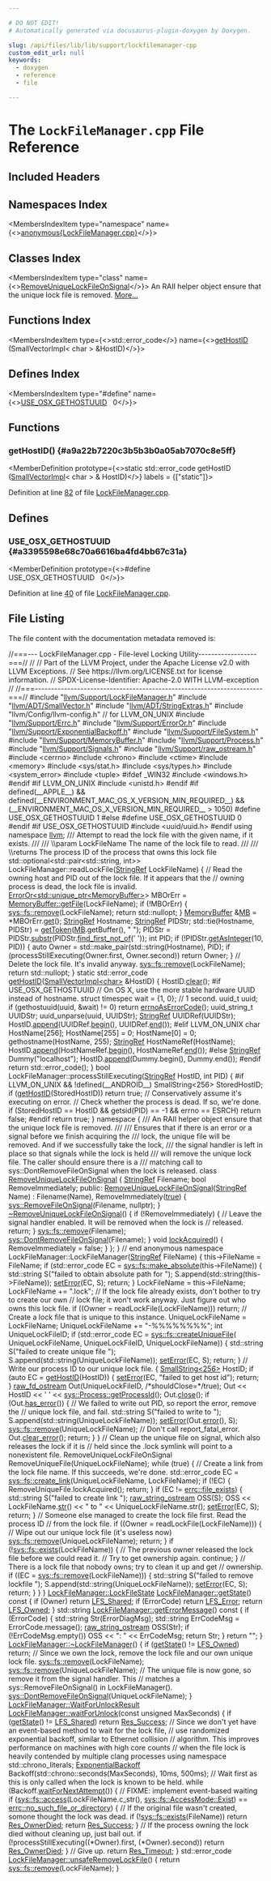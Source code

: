```yaml
---

# DO NOT EDIT!
# Automatically generated via docusaurus-plugin-doxygen by Doxygen.

slug: /api/files/lib/lib/support/lockfilemanager-cpp
custom_edit_url: null
keywords:
  - doxygen
  - reference
  - file

---
```





# The `LockFileManager.cpp` File Reference

<DoxygenPage pluginConfig={pluginConfig}>



## Included Headers

<IncludesList>
<IncludesListItem
  filePath="llvm/Support/LockFileManager.h"
  permalink="/docs/api/files/include/include/llvm/include/llvm/support/lockfilemanager-h"
  isLocal="true" />
<IncludesListItem
  filePath="llvm/ADT/SmallVector.h"
  permalink="/docs/api/files/include/include/llvm/include/llvm/adt/smallvector-h"
  isLocal="true" />
<IncludesListItem
  filePath="llvm/ADT/StringExtras.h"
  permalink="/docs/api/files/include/include/llvm/include/llvm/adt/stringextras-h"
  isLocal="true" />
<IncludesListItem
  filePath="llvm/Config/llvm-config.h"
  permalink=""
  isLocal="true" />
<IncludesListItem
  filePath="llvm/Support/Errc.h"
  permalink="/docs/api/files/include/include/llvm/include/llvm/support/errc-h"
  isLocal="true" />
<IncludesListItem
  filePath="llvm/Support/ErrorOr.h"
  permalink="/docs/api/files/include/include/llvm/include/llvm/support/erroror-h"
  isLocal="true" />
<IncludesListItem
  filePath="llvm/Support/ExponentialBackoff.h"
  permalink="/docs/api/files/include/include/llvm/include/llvm/support/exponentialbackoff-h"
  isLocal="true" />
<IncludesListItem
  filePath="llvm/Support/FileSystem.h"
  permalink="/docs/api/files/include/include/llvm/include/llvm/support/filesystem-h"
  isLocal="true" />
<IncludesListItem
  filePath="llvm/Support/MemoryBuffer.h"
  permalink="/docs/api/files/include/include/llvm/include/llvm/support/memorybuffer-h"
  isLocal="true" />
<IncludesListItem
  filePath="llvm/Support/Process.h"
  permalink="/docs/api/files/include/include/llvm/include/llvm/support/process-h"
  isLocal="true" />
<IncludesListItem
  filePath="llvm/Support/Signals.h"
  permalink="/docs/api/files/include/include/llvm/include/llvm/support/signals-h"
  isLocal="true" />
<IncludesListItem
  filePath="llvm/Support/raw_ostream.h"
  permalink="/docs/api/files/include/include/llvm/include/llvm/support/raw-ostream-h"
  isLocal="true" />
<IncludesListItem
  filePath="cerrno"
  permalink=""
  isLocal="false" />
<IncludesListItem
  filePath="chrono"
  permalink=""
  isLocal="false" />
<IncludesListItem
  filePath="ctime"
  permalink=""
  isLocal="false" />
<IncludesListItem
  filePath="memory"
  permalink=""
  isLocal="false" />
<IncludesListItem
  filePath="sys/stat.h"
  permalink=""
  isLocal="false" />
<IncludesListItem
  filePath="sys/types.h"
  permalink=""
  isLocal="false" />
<IncludesListItem
  filePath="system_error"
  permalink=""
  isLocal="false" />
<IncludesListItem
  filePath="tuple"
  permalink=""
  isLocal="false" />
</IncludesList>

## Namespaces Index

<MembersIndex>

<MembersIndexItem
  type="namespace"
  name={<><a href="/docs/api/namespaces/anonymous-lockfilemanager-cpp-">anonymous&#123;LockFileManager.cpp&#125;</a></>}>
</MembersIndexItem>

</MembersIndex>

## Classes Index

<MembersIndex>

<MembersIndexItem
  type="class"
  name={<><a href="/docs/api/classes/anonymous-namespace-lockfilemanager-cpp-/removeuniquelockfileonsignal">RemoveUniqueLockFileOnSignal</a></>}>
An RAII helper object ensure that the unique lock file is removed. <a href="/docs/api/classes/anonymous-namespace-lockfilemanager-cpp-/removeuniquelockfileonsignal/#details">More...</a>
</MembersIndexItem>

</MembersIndex>

## Functions Index

<MembersIndex>

<MembersIndexItem
  type={<>std::error&#95;code</>}
  name={<><a href="#a9a22b7220c3b5b3b0a05ab7070c8e5ff">getHostID</a> (SmallVectorImpl&lt; char &gt; &amp;HostID)</>}>
</MembersIndexItem>

</MembersIndex>

## Defines Index

<MembersIndex>

<MembersIndexItem
  type="#define"
  name={<><a href="#a3395598e68c70a6616ba4fd4bb67c31a">USE&#95;OSX&#95;GETHOSTUUID</a>&nbsp;&nbsp;&nbsp;0</>}>
</MembersIndexItem>

</MembersIndex>


<SectionDefinition>

## Functions

### getHostID() {#a9a22b7220c3b5b3b0a05ab7070c8e5ff}

<MemberDefinition
  prototype={<>static std::error&#95;code getHostID (<a href="/docs/api/classes/llvm/smallvectorimpl">SmallVectorImpl</a>&lt; char &gt; &amp; HostID)</>}
  labels = {["static"]}>

Definition at line <a href="#l00082">82</a> of file <a href="/docs/api/files/lib/lib/support/lockfilemanager-cpp">LockFileManager.cpp</a>.
</MemberDefinition>

</SectionDefinition>

<SectionDefinition>

## Defines

### USE&#95;OSX&#95;GETHOSTUUID {#a3395598e68c70a6616ba4fd4bb67c31a}

<MemberDefinition
  prototype={<>#define USE&#95;OSX&#95;GETHOSTUUID&nbsp;&nbsp;&nbsp;0</>}>

Definition at line <a href="#l00040">40</a> of file <a href="/docs/api/files/lib/lib/support/lockfilemanager-cpp">LockFileManager.cpp</a>.
</MemberDefinition>

</SectionDefinition>

## File Listing

The file content with the documentation metadata removed is:

<ProgramListing>

<Link id="l00001" /><CodeLine lineNumber="1"><Highlight kind="comment">//===--- LockFileManager.cpp - File-level Locking Utility------------------===//</Highlight><Highlight kind="normal"></Highlight></CodeLine>
<Link id="l00002" /><CodeLine lineNumber="2"><Highlight kind="normal"></Highlight><Highlight kind="comment">//</Highlight><Highlight kind="normal"></Highlight></CodeLine>
<Link id="l00003" /><CodeLine lineNumber="3"><Highlight kind="normal"></Highlight><Highlight kind="comment">// Part of the LLVM Project, under the Apache License v2.0 with LLVM Exceptions.</Highlight><Highlight kind="normal"></Highlight></CodeLine>
<Link id="l00004" /><CodeLine lineNumber="4"><Highlight kind="normal"></Highlight><Highlight kind="comment">// See https://llvm.org/LICENSE.txt for license information.</Highlight><Highlight kind="normal"></Highlight></CodeLine>
<Link id="l00005" /><CodeLine lineNumber="5"><Highlight kind="normal"></Highlight><Highlight kind="comment">// SPDX-License-Identifier: Apache-2.0 WITH LLVM-exception</Highlight><Highlight kind="normal"></Highlight></CodeLine>
<Link id="l00006" /><CodeLine lineNumber="6"><Highlight kind="normal"></Highlight><Highlight kind="comment">//</Highlight><Highlight kind="normal"></Highlight></CodeLine>
<Link id="l00007" /><CodeLine lineNumber="7"><Highlight kind="normal"></Highlight><Highlight kind="comment">//===----------------------------------------------------------------------===//</Highlight><Highlight kind="normal"></Highlight></CodeLine>
<Link id="l00008" /><CodeLine lineNumber="8"><Highlight kind="normal"></Highlight></CodeLine>
<Link id="l00009" /><CodeLine lineNumber="9"><Highlight kind="normal"></Highlight><Highlight kind="preprocessor">#include &quot;<a href="/docs/api/files/include/include/llvm/include/llvm/support/lockfilemanager-h">llvm/Support/LockFileManager.h</a>&quot;</Highlight><Highlight kind="normal"></Highlight></CodeLine>
<Link id="l00010" /><CodeLine lineNumber="10"><Highlight kind="normal"></Highlight><Highlight kind="preprocessor">#include &quot;<a href="/docs/api/files/include/include/llvm/include/llvm/adt/smallvector-h">llvm/ADT/SmallVector.h</a>&quot;</Highlight><Highlight kind="normal"></Highlight></CodeLine>
<Link id="l00011" /><CodeLine lineNumber="11"><Highlight kind="normal"></Highlight><Highlight kind="preprocessor">#include &quot;<a href="/docs/api/files/include/include/llvm/include/llvm/adt/stringextras-h">llvm/ADT/StringExtras.h</a>&quot;</Highlight><Highlight kind="normal"></Highlight></CodeLine>
<Link id="l00012" /><CodeLine lineNumber="12"><Highlight kind="normal"></Highlight><Highlight kind="preprocessor">#include &quot;llvm/Config/llvm-config.h&quot;</Highlight><Highlight kind="normal"> </Highlight><Highlight kind="comment">// for LLVM&#95;ON&#95;UNIX</Highlight><Highlight kind="normal"></Highlight></CodeLine>
<Link id="l00013" /><CodeLine lineNumber="13"><Highlight kind="normal"></Highlight><Highlight kind="preprocessor">#include &quot;<a href="/docs/api/files/include/include/llvm/include/llvm/support/errc-h">llvm/Support/Errc.h</a>&quot;</Highlight><Highlight kind="normal"></Highlight></CodeLine>
<Link id="l00014" /><CodeLine lineNumber="14"><Highlight kind="normal"></Highlight><Highlight kind="preprocessor">#include &quot;<a href="/docs/api/files/include/include/llvm/include/llvm/support/erroror-h">llvm/Support/ErrorOr.h</a>&quot;</Highlight><Highlight kind="normal"></Highlight></CodeLine>
<Link id="l00015" /><CodeLine lineNumber="15"><Highlight kind="normal"></Highlight><Highlight kind="preprocessor">#include &quot;<a href="/docs/api/files/include/include/llvm/include/llvm/support/exponentialbackoff-h">llvm/Support/ExponentialBackoff.h</a>&quot;</Highlight><Highlight kind="normal"></Highlight></CodeLine>
<Link id="l00016" /><CodeLine lineNumber="16"><Highlight kind="normal"></Highlight><Highlight kind="preprocessor">#include &quot;<a href="/docs/api/files/include/include/llvm/include/llvm/support/filesystem-h">llvm/Support/FileSystem.h</a>&quot;</Highlight><Highlight kind="normal"></Highlight></CodeLine>
<Link id="l00017" /><CodeLine lineNumber="17"><Highlight kind="normal"></Highlight><Highlight kind="preprocessor">#include &quot;<a href="/docs/api/files/include/include/llvm/include/llvm/support/memorybuffer-h">llvm/Support/MemoryBuffer.h</a>&quot;</Highlight><Highlight kind="normal"></Highlight></CodeLine>
<Link id="l00018" /><CodeLine lineNumber="18"><Highlight kind="normal"></Highlight><Highlight kind="preprocessor">#include &quot;<a href="/docs/api/files/include/include/llvm/include/llvm/support/process-h">llvm/Support/Process.h</a>&quot;</Highlight><Highlight kind="normal"></Highlight></CodeLine>
<Link id="l00019" /><CodeLine lineNumber="19"><Highlight kind="normal"></Highlight><Highlight kind="preprocessor">#include &quot;<a href="/docs/api/files/include/include/llvm/include/llvm/support/signals-h">llvm/Support/Signals.h</a>&quot;</Highlight><Highlight kind="normal"></Highlight></CodeLine>
<Link id="l00020" /><CodeLine lineNumber="20"><Highlight kind="normal"></Highlight><Highlight kind="preprocessor">#include &quot;<a href="/docs/api/files/include/include/llvm/include/llvm/support/raw-ostream-h">llvm/Support/raw&#95;ostream.h</a>&quot;</Highlight><Highlight kind="normal"></Highlight></CodeLine>
<Link id="l00021" /><CodeLine lineNumber="21"><Highlight kind="normal"></Highlight><Highlight kind="preprocessor">#include &lt;cerrno&gt;</Highlight><Highlight kind="normal"></Highlight></CodeLine>
<Link id="l00022" /><CodeLine lineNumber="22"><Highlight kind="normal"></Highlight><Highlight kind="preprocessor">#include &lt;chrono&gt;</Highlight><Highlight kind="normal"></Highlight></CodeLine>
<Link id="l00023" /><CodeLine lineNumber="23"><Highlight kind="normal"></Highlight><Highlight kind="preprocessor">#include &lt;ctime&gt;</Highlight><Highlight kind="normal"></Highlight></CodeLine>
<Link id="l00024" /><CodeLine lineNumber="24"><Highlight kind="normal"></Highlight><Highlight kind="preprocessor">#include &lt;memory&gt;</Highlight><Highlight kind="normal"></Highlight></CodeLine>
<Link id="l00025" /><CodeLine lineNumber="25"><Highlight kind="normal"></Highlight><Highlight kind="preprocessor">#include &lt;sys/stat.h&gt;</Highlight><Highlight kind="normal"></Highlight></CodeLine>
<Link id="l00026" /><CodeLine lineNumber="26"><Highlight kind="normal"></Highlight><Highlight kind="preprocessor">#include &lt;sys/types.h&gt;</Highlight><Highlight kind="normal"></Highlight></CodeLine>
<Link id="l00027" /><CodeLine lineNumber="27"><Highlight kind="normal"></Highlight><Highlight kind="preprocessor">#include &lt;system&#95;error&gt;</Highlight><Highlight kind="normal"></Highlight></CodeLine>
<Link id="l00028" /><CodeLine lineNumber="28"><Highlight kind="normal"></Highlight><Highlight kind="preprocessor">#include &lt;tuple&gt;</Highlight><Highlight kind="normal"></Highlight></CodeLine>
<Link id="l00029" /><CodeLine lineNumber="29"><Highlight kind="normal"></Highlight></CodeLine>
<Link id="l00030" /><CodeLine lineNumber="30"><Highlight kind="normal"></Highlight><Highlight kind="preprocessor">#ifdef &#95;WIN32</Highlight><Highlight kind="normal"></Highlight></CodeLine>
<Link id="l00031" /><CodeLine lineNumber="31"><Highlight kind="normal"></Highlight><Highlight kind="preprocessor">#include &lt;windows.h&gt;</Highlight><Highlight kind="normal"></Highlight></CodeLine>
<Link id="l00032" /><CodeLine lineNumber="32"><Highlight kind="normal"></Highlight><Highlight kind="preprocessor">#endif</Highlight><Highlight kind="normal"></Highlight></CodeLine>
<Link id="l00033" /><CodeLine lineNumber="33"><Highlight kind="normal"></Highlight><Highlight kind="preprocessor">#if LLVM&#95;ON&#95;UNIX</Highlight><Highlight kind="normal"></Highlight></CodeLine>
<Link id="l00034" /><CodeLine lineNumber="34"><Highlight kind="normal"></Highlight><Highlight kind="preprocessor">#include &lt;unistd.h&gt;</Highlight><Highlight kind="normal"></Highlight></CodeLine>
<Link id="l00035" /><CodeLine lineNumber="35"><Highlight kind="normal"></Highlight><Highlight kind="preprocessor">#endif</Highlight><Highlight kind="normal"></Highlight></CodeLine>
<Link id="l00036" /><CodeLine lineNumber="36"><Highlight kind="normal"></Highlight></CodeLine>
<Link id="l00037" /><CodeLine lineNumber="37"><Highlight kind="normal"></Highlight><Highlight kind="preprocessor">#if defined(&#95;&#95;APPLE&#95;&#95;) &amp;&amp; defined(&#95;&#95;ENVIRONMENT&#95;MAC&#95;OS&#95;X&#95;VERSION&#95;MIN&#95;REQUIRED&#95;&#95;) &amp;&amp; (&#95;&#95;ENVIRONMENT&#95;MAC&#95;OS&#95;X&#95;VERSION&#95;MIN&#95;REQUIRED&#95;&#95; &gt; 1050)</Highlight><Highlight kind="normal"></Highlight></CodeLine>
<Link id="l00038" /><CodeLine lineNumber="38"><Highlight kind="normal"></Highlight><Highlight kind="preprocessor">#define USE&#95;OSX&#95;GETHOSTUUID 1</Highlight><Highlight kind="normal"></Highlight></CodeLine>
<Link id="l00039" /><CodeLine lineNumber="39"><Highlight kind="normal"></Highlight><Highlight kind="preprocessor">#else</Highlight><Highlight kind="normal"></Highlight></CodeLine>
<Link id="l00040" /><CodeLine lineNumber="40" lineLink="#a3395598e68c70a6616ba4fd4bb67c31a"><Highlight kind="normal"></Highlight><Highlight kind="preprocessor">#define USE&#95;OSX&#95;GETHOSTUUID 0</Highlight><Highlight kind="normal"></Highlight></CodeLine>
<Link id="l00041" /><CodeLine lineNumber="41"><Highlight kind="normal"></Highlight><Highlight kind="preprocessor">#endif</Highlight><Highlight kind="normal"></Highlight></CodeLine>
<Link id="l00042" /><CodeLine lineNumber="42"><Highlight kind="normal"></Highlight></CodeLine>
<Link id="l00043" /><CodeLine lineNumber="43"><Highlight kind="normal"></Highlight><Highlight kind="preprocessor">#if USE&#95;OSX&#95;GETHOSTUUID</Highlight><Highlight kind="normal"></Highlight></CodeLine>
<Link id="l00044" /><CodeLine lineNumber="44"><Highlight kind="normal"></Highlight><Highlight kind="preprocessor">#include &lt;uuid/uuid.h&gt;</Highlight><Highlight kind="normal"></Highlight></CodeLine>
<Link id="l00045" /><CodeLine lineNumber="45"><Highlight kind="normal"></Highlight><Highlight kind="preprocessor">#endif</Highlight><Highlight kind="normal"></Highlight></CodeLine>
<Link id="l00046" /><CodeLine lineNumber="46"><Highlight kind="normal"></Highlight></CodeLine>
<Link id="l00047" /><CodeLine lineNumber="47"><Highlight kind="normal"></Highlight><Highlight kind="keyword">using namespace </Highlight><Highlight kind="normal"><a href="/docs/api/namespaces/llvm">llvm</a>;</Highlight></CodeLine>
<Link id="l00048" /><CodeLine lineNumber="48"><Highlight kind="normal"></Highlight><Highlight kind="comment"></Highlight></CodeLine>
<Link id="l00049" /><CodeLine lineNumber="49"><Highlight kind="comment">/// Attempt to read the lock file with the given name, if it exists.</Highlight></CodeLine>
<Link id="l00050" /><CodeLine lineNumber="50"><Highlight kind="comment">///</Highlight></CodeLine>
<Link id="l00051" /><CodeLine lineNumber="51"><Highlight kind="comment">/// \\param LockFileName The name of the lock file to read.</Highlight></CodeLine>
<Link id="l00052" /><CodeLine lineNumber="52"><Highlight kind="comment">///</Highlight></CodeLine>
<Link id="l00053" /><CodeLine lineNumber="53"><Highlight kind="comment">/// \\returns The process ID of the process that owns this lock file</Highlight><Highlight kind="normal"></Highlight></CodeLine>
<Link id="l00054" /><CodeLine lineNumber="54"><Highlight kind="normal">std::optional&lt;std::pair&lt;std::string, int&gt;&gt;</Highlight></CodeLine>
<Link id="l00055" /><CodeLine lineNumber="55"><Highlight kind="normal">LockFileManager::readLockFile(<a href="/docs/api/classes/llvm/stringref">StringRef</a> LockFileName) &#123;</Highlight></CodeLine>
<Link id="l00056" /><CodeLine lineNumber="56"><Highlight kind="normal">  </Highlight><Highlight kind="comment">// Read the owning host and PID out of the lock file. If it appears that the</Highlight><Highlight kind="normal"></Highlight></CodeLine>
<Link id="l00057" /><CodeLine lineNumber="57"><Highlight kind="normal">  </Highlight><Highlight kind="comment">// owning process is dead, the lock file is invalid.</Highlight><Highlight kind="normal"></Highlight></CodeLine>
<Link id="l00058" /><CodeLine lineNumber="58"><Highlight kind="normal">  <a href="/docs/api/classes/llvm/erroror">ErrorOr&lt;std::unique&#95;ptr&lt;MemoryBuffer&gt;</a>&gt; MBOrErr =</Highlight></CodeLine>
<Link id="l00059" /><CodeLine lineNumber="59"><Highlight kind="normal">      <a href="/docs/api/classes/llvm/memorybuffer/#aa98611beefe78f907beeee7305cc8174">MemoryBuffer::getFile</a>(LockFileName);</Highlight></CodeLine>
<Link id="l00060" /><CodeLine lineNumber="60"><Highlight kind="normal">  </Highlight><Highlight kind="keywordflow">if</Highlight><Highlight kind="normal"> (!MBOrErr) &#123;</Highlight></CodeLine>
<Link id="l00061" /><CodeLine lineNumber="61"><Highlight kind="normal">    <a href="/docs/api/namespaces/llvm/sys/fs/#a921e0b01f22f9a37012450f9b5f0ccb7">sys::fs::remove</a>(LockFileName);</Highlight></CodeLine>
<Link id="l00062" /><CodeLine lineNumber="62"><Highlight kind="normal">    </Highlight><Highlight kind="keywordflow">return</Highlight><Highlight kind="normal"> std::nullopt;</Highlight></CodeLine>
<Link id="l00063" /><CodeLine lineNumber="63"><Highlight kind="normal">  &#125;</Highlight></CodeLine>
<Link id="l00064" /><CodeLine lineNumber="64"><Highlight kind="normal">  <a href="/docs/api/classes/llvm/memorybuffer">MemoryBuffer</a> &amp;<a href="/docs/api/classes/mb">MB</a> = &#42;MBOrErr.<a href="/docs/api/classes/llvm/erroror/#a7903f14c3b4fb5b4f9f9fa8b4ee0b4eb">get</a>();</Highlight></CodeLine>
<Link id="l00065" /><CodeLine lineNumber="65"><Highlight kind="normal"></Highlight></CodeLine>
<Link id="l00066" /><CodeLine lineNumber="66"><Highlight kind="normal">  <a href="/docs/api/classes/llvm/stringref">StringRef</a> Hostname;</Highlight></CodeLine>
<Link id="l00067" /><CodeLine lineNumber="67"><Highlight kind="normal">  <a href="/docs/api/classes/llvm/stringref">StringRef</a> PIDStr;</Highlight></CodeLine>
<Link id="l00068" /><CodeLine lineNumber="68"><Highlight kind="normal">  std::tie(Hostname, PIDStr) = <a href="/docs/api/namespaces/llvm/#a20237283e8b9e354abec8dc5ab16bd16">getToken</a>(<a href="/docs/api/classes/mb">MB</a>.getBuffer(), </Highlight><Highlight kind="stringliteral">&quot; &quot;</Highlight><Highlight kind="normal">);</Highlight></CodeLine>
<Link id="l00069" /><CodeLine lineNumber="69"><Highlight kind="normal">  PIDStr = PIDStr.<a href="/docs/api/classes/llvm/stringref/#a25f1fd81f2132805676c82ab8ae0c109">substr</a>(PIDStr.<a href="/docs/api/classes/llvm/stringref/#ae851887270f35d2a2670a79b9833d45b">find&#95;first&#95;not&#95;of</a>(</Highlight><Highlight kind="charliteral">&#39; &#39;</Highlight><Highlight kind="normal">));</Highlight></CodeLine>
<Link id="l00070" /><CodeLine lineNumber="70"><Highlight kind="normal">  </Highlight><Highlight kind="keywordtype">int</Highlight><Highlight kind="normal"> PID;</Highlight></CodeLine>
<Link id="l00071" /><CodeLine lineNumber="71"><Highlight kind="normal">  </Highlight><Highlight kind="keywordflow">if</Highlight><Highlight kind="normal"> (!PIDStr.<a href="/docs/api/classes/llvm/stringref/#a1881146f2dcc2ca57c9c5f77f938db9d">getAsInteger</a>(10, PID)) &#123;</Highlight></CodeLine>
<Link id="l00072" /><CodeLine lineNumber="72"><Highlight kind="normal">    </Highlight><Highlight kind="keyword">auto</Highlight><Highlight kind="normal"> Owner = std::make&#95;pair(std::string(Hostname), PID);</Highlight></CodeLine>
<Link id="l00073" /><CodeLine lineNumber="73"><Highlight kind="normal">    </Highlight><Highlight kind="keywordflow">if</Highlight><Highlight kind="normal"> (processStillExecuting(Owner.first, Owner.second))</Highlight></CodeLine>
<Link id="l00074" /><CodeLine lineNumber="74"><Highlight kind="normal">      </Highlight><Highlight kind="keywordflow">return</Highlight><Highlight kind="normal"> Owner;</Highlight></CodeLine>
<Link id="l00075" /><CodeLine lineNumber="75"><Highlight kind="normal">  &#125;</Highlight></CodeLine>
<Link id="l00076" /><CodeLine lineNumber="76"><Highlight kind="normal"></Highlight></CodeLine>
<Link id="l00077" /><CodeLine lineNumber="77"><Highlight kind="normal">  </Highlight><Highlight kind="comment">// Delete the lock file. It&#39;s invalid anyway.</Highlight><Highlight kind="normal"></Highlight></CodeLine>
<Link id="l00078" /><CodeLine lineNumber="78"><Highlight kind="normal">  <a href="/docs/api/namespaces/llvm/sys/fs/#a921e0b01f22f9a37012450f9b5f0ccb7">sys::fs::remove</a>(LockFileName);</Highlight></CodeLine>
<Link id="l00079" /><CodeLine lineNumber="79"><Highlight kind="normal">  </Highlight><Highlight kind="keywordflow">return</Highlight><Highlight kind="normal"> std::nullopt;</Highlight></CodeLine>
<Link id="l00080" /><CodeLine lineNumber="80"><Highlight kind="normal">&#125;</Highlight></CodeLine>
<Link id="l00081" /><CodeLine lineNumber="81"><Highlight kind="normal"></Highlight></CodeLine>
<Link id="l00082" /><CodeLine lineNumber="82" lineLink="#a9a22b7220c3b5b3b0a05ab7070c8e5ff"><Highlight kind="normal"></Highlight><Highlight kind="keyword">static</Highlight><Highlight kind="normal"> std::error&#95;code <a href="#a9a22b7220c3b5b3b0a05ab7070c8e5ff">getHostID</a>(<a href="/docs/api/classes/llvm/smallvectorimpl">SmallVectorImpl&lt;char&gt;</a> &amp;HostID) &#123;</Highlight></CodeLine>
<Link id="l00083" /><CodeLine lineNumber="83"><Highlight kind="normal">  HostID.<a href="/docs/api/classes/llvm/smallvectorimpl/#aac0ea55010b7b1a301e65a0baea057aa">clear</a>();</Highlight></CodeLine>
<Link id="l00084" /><CodeLine lineNumber="84"><Highlight kind="normal"></Highlight></CodeLine>
<Link id="l00085" /><CodeLine lineNumber="85"><Highlight kind="normal"></Highlight><Highlight kind="preprocessor">#if USE&#95;OSX&#95;GETHOSTUUID</Highlight><Highlight kind="normal"></Highlight></CodeLine>
<Link id="l00086" /><CodeLine lineNumber="86"><Highlight kind="normal">  </Highlight><Highlight kind="comment">// On OS X, use the more stable hardware UUID instead of hostname.</Highlight><Highlight kind="normal"></Highlight></CodeLine>
<Link id="l00087" /><CodeLine lineNumber="87"><Highlight kind="normal">  </Highlight><Highlight kind="keyword">struct </Highlight><Highlight kind="normal">timespec wait = &#123;1, 0&#125;; </Highlight><Highlight kind="comment">// 1 second.</Highlight><Highlight kind="normal"></Highlight></CodeLine>
<Link id="l00088" /><CodeLine lineNumber="88"><Highlight kind="normal">  uuid&#95;t uuid;</Highlight></CodeLine>
<Link id="l00089" /><CodeLine lineNumber="89"><Highlight kind="normal">  </Highlight><Highlight kind="keywordflow">if</Highlight><Highlight kind="normal"> (gethostuuid(uuid, &amp;wait) != 0)</Highlight></CodeLine>
<Link id="l00090" /><CodeLine lineNumber="90"><Highlight kind="normal">    </Highlight><Highlight kind="keywordflow">return</Highlight><Highlight kind="normal"> <a href="/docs/api/namespaces/llvm/#ae075c94db10b09d6d5876d32219eaf0d">errnoAsErrorCode</a>();</Highlight></CodeLine>
<Link id="l00091" /><CodeLine lineNumber="91"><Highlight kind="normal"></Highlight></CodeLine>
<Link id="l00092" /><CodeLine lineNumber="92"><Highlight kind="normal">  uuid&#95;string&#95;t UUIDStr;</Highlight></CodeLine>
<Link id="l00093" /><CodeLine lineNumber="93"><Highlight kind="normal">  uuid&#95;unparse(uuid, UUIDStr);</Highlight></CodeLine>
<Link id="l00094" /><CodeLine lineNumber="94"><Highlight kind="normal">  <a href="/docs/api/classes/llvm/stringref">StringRef</a> UUIDRef(UUIDStr);</Highlight></CodeLine>
<Link id="l00095" /><CodeLine lineNumber="95"><Highlight kind="normal">  HostID.<a href="/docs/api/classes/llvm/smallvectorimpl/#a7efd1f0c1206d95e4fe01a9b49a57b82">append</a>(UUIDRef.<a href="/docs/api/classes/llvm/stringref/#a46f643f1eb1939362c7dd79361bcbd0e">begin</a>(), UUIDRef.<a href="/docs/api/classes/llvm/stringref/#a996c7ca3dd6843ba5d55a7c217770270">end</a>());</Highlight></CodeLine>
<Link id="l00096" /><CodeLine lineNumber="96"><Highlight kind="normal"></Highlight></CodeLine>
<Link id="l00097" /><CodeLine lineNumber="97"><Highlight kind="normal"></Highlight><Highlight kind="preprocessor">#elif LLVM&#95;ON&#95;UNIX</Highlight><Highlight kind="normal"></Highlight></CodeLine>
<Link id="l00098" /><CodeLine lineNumber="98"><Highlight kind="normal">  </Highlight><Highlight kind="keywordtype">char</Highlight><Highlight kind="normal"> HostName&#91;256&#93;;</Highlight></CodeLine>
<Link id="l00099" /><CodeLine lineNumber="99"><Highlight kind="normal">  HostName&#91;255&#93; = 0;</Highlight></CodeLine>
<Link id="l00100" /><CodeLine lineNumber="100"><Highlight kind="normal">  HostName&#91;0&#93; = 0;</Highlight></CodeLine>
<Link id="l00101" /><CodeLine lineNumber="101"><Highlight kind="normal">  gethostname(HostName, 255);</Highlight></CodeLine>
<Link id="l00102" /><CodeLine lineNumber="102"><Highlight kind="normal">  <a href="/docs/api/classes/llvm/stringref">StringRef</a> HostNameRef(HostName);</Highlight></CodeLine>
<Link id="l00103" /><CodeLine lineNumber="103"><Highlight kind="normal">  HostID.<a href="/docs/api/classes/llvm/smallvectorimpl/#a7efd1f0c1206d95e4fe01a9b49a57b82">append</a>(HostNameRef.<a href="/docs/api/classes/llvm/stringref/#a46f643f1eb1939362c7dd79361bcbd0e">begin</a>(), HostNameRef.<a href="/docs/api/classes/llvm/stringref/#a996c7ca3dd6843ba5d55a7c217770270">end</a>());</Highlight></CodeLine>
<Link id="l00104" /><CodeLine lineNumber="104"><Highlight kind="normal"></Highlight></CodeLine>
<Link id="l00105" /><CodeLine lineNumber="105"><Highlight kind="normal"></Highlight><Highlight kind="preprocessor">#else</Highlight><Highlight kind="normal"></Highlight></CodeLine>
<Link id="l00106" /><CodeLine lineNumber="106"><Highlight kind="normal">  <a href="/docs/api/classes/llvm/stringref">StringRef</a> Dummy(</Highlight><Highlight kind="stringliteral">&quot;localhost&quot;</Highlight><Highlight kind="normal">);</Highlight></CodeLine>
<Link id="l00107" /><CodeLine lineNumber="107"><Highlight kind="normal">  HostID.<a href="/docs/api/classes/llvm/smallvectorimpl/#a7efd1f0c1206d95e4fe01a9b49a57b82">append</a>(Dummy.begin(), Dummy.end());</Highlight></CodeLine>
<Link id="l00108" /><CodeLine lineNumber="108"><Highlight kind="normal"></Highlight><Highlight kind="preprocessor">#endif</Highlight><Highlight kind="normal"></Highlight></CodeLine>
<Link id="l00109" /><CodeLine lineNumber="109"><Highlight kind="normal"></Highlight></CodeLine>
<Link id="l00110" /><CodeLine lineNumber="110"><Highlight kind="normal">  </Highlight><Highlight kind="keywordflow">return</Highlight><Highlight kind="normal"> std::error&#95;code();</Highlight></CodeLine>
<Link id="l00111" /><CodeLine lineNumber="111"><Highlight kind="normal">&#125;</Highlight></CodeLine>
<Link id="l00112" /><CodeLine lineNumber="112"><Highlight kind="normal"></Highlight></CodeLine>
<Link id="l00113" /><CodeLine lineNumber="113"><Highlight kind="normal"></Highlight><Highlight kind="keywordtype">bool</Highlight><Highlight kind="normal"> LockFileManager::processStillExecuting(<a href="/docs/api/classes/llvm/stringref">StringRef</a> HostID, </Highlight><Highlight kind="keywordtype">int</Highlight><Highlight kind="normal"> PID) &#123;</Highlight></CodeLine>
<Link id="l00114" /><CodeLine lineNumber="114"><Highlight kind="normal"></Highlight><Highlight kind="preprocessor">#if LLVM&#95;ON&#95;UNIX &amp;&amp; !defined(&#95;&#95;ANDROID&#95;&#95;)</Highlight><Highlight kind="normal"></Highlight></CodeLine>
<Link id="l00115" /><CodeLine lineNumber="115"><Highlight kind="normal">  SmallString&lt;256&gt; StoredHostID;</Highlight></CodeLine>
<Link id="l00116" /><CodeLine lineNumber="116"><Highlight kind="normal">  </Highlight><Highlight kind="keywordflow">if</Highlight><Highlight kind="normal"> (<a href="#a9a22b7220c3b5b3b0a05ab7070c8e5ff">getHostID</a>(StoredHostID))</Highlight></CodeLine>
<Link id="l00117" /><CodeLine lineNumber="117"><Highlight kind="normal">    </Highlight><Highlight kind="keywordflow">return</Highlight><Highlight kind="normal"> </Highlight><Highlight kind="keyword">true</Highlight><Highlight kind="normal">; </Highlight><Highlight kind="comment">// Conservatively assume it&#39;s executing on error.</Highlight><Highlight kind="normal"></Highlight></CodeLine>
<Link id="l00118" /><CodeLine lineNumber="118"><Highlight kind="normal"></Highlight></CodeLine>
<Link id="l00119" /><CodeLine lineNumber="119"><Highlight kind="normal">  </Highlight><Highlight kind="comment">// Check whether the process is dead. If so, we&#39;re done.</Highlight><Highlight kind="normal"></Highlight></CodeLine>
<Link id="l00120" /><CodeLine lineNumber="120"><Highlight kind="normal">  </Highlight><Highlight kind="keywordflow">if</Highlight><Highlight kind="normal"> (StoredHostID == HostID &amp;&amp; getsid(PID) == -1 &amp;&amp; errno == ESRCH)</Highlight></CodeLine>
<Link id="l00121" /><CodeLine lineNumber="121"><Highlight kind="normal">    </Highlight><Highlight kind="keywordflow">return</Highlight><Highlight kind="normal"> </Highlight><Highlight kind="keyword">false</Highlight><Highlight kind="normal">;</Highlight></CodeLine>
<Link id="l00122" /><CodeLine lineNumber="122"><Highlight kind="normal"></Highlight><Highlight kind="preprocessor">#endif</Highlight><Highlight kind="normal"></Highlight></CodeLine>
<Link id="l00123" /><CodeLine lineNumber="123"><Highlight kind="normal"></Highlight></CodeLine>
<Link id="l00124" /><CodeLine lineNumber="124"><Highlight kind="normal">  </Highlight><Highlight kind="keywordflow">return</Highlight><Highlight kind="normal"> </Highlight><Highlight kind="keyword">true</Highlight><Highlight kind="normal">;</Highlight></CodeLine>
<Link id="l00125" /><CodeLine lineNumber="125"><Highlight kind="normal">&#125;</Highlight></CodeLine>
<Link id="l00126" /><CodeLine lineNumber="126"><Highlight kind="normal"></Highlight></CodeLine>
<Link id="l00127" /><CodeLine lineNumber="127" lineLink="/docs/api/namespaces/anonymous-lockfilemanager-cpp-"><Highlight kind="normal"></Highlight><Highlight kind="keyword">namespace </Highlight><Highlight kind="normal">&#123;</Highlight></CodeLine>
<Link id="l00128" /><CodeLine lineNumber="128"><Highlight kind="normal"></Highlight><Highlight kind="comment"></Highlight></CodeLine>
<Link id="l00129" /><CodeLine lineNumber="129"><Highlight kind="comment">/// An RAII helper object ensure that the unique lock file is removed.</Highlight></CodeLine>
<Link id="l00130" /><CodeLine lineNumber="130"><Highlight kind="comment">///</Highlight></CodeLine>
<Link id="l00131" /><CodeLine lineNumber="131"><Highlight kind="comment">/// Ensures that if there is an error or a signal before we finish acquiring the</Highlight></CodeLine>
<Link id="l00132" /><CodeLine lineNumber="132"><Highlight kind="comment">/// lock, the unique file will be removed. And if we successfully take the lock,</Highlight></CodeLine>
<Link id="l00133" /><CodeLine lineNumber="133"><Highlight kind="comment">/// the signal handler is left in place so that signals while the lock is held</Highlight></CodeLine>
<Link id="l00134" /><CodeLine lineNumber="134"><Highlight kind="comment">/// will remove the unique lock file. The caller should ensure there is a</Highlight></CodeLine>
<Link id="l00135" /><CodeLine lineNumber="135"><Highlight kind="comment">/// matching call to sys::DontRemoveFileOnSignal when the lock is released.</Highlight><Highlight kind="normal"></Highlight></CodeLine>
<Link id="l00136" /><CodeLine lineNumber="136" lineLink="/docs/api/classes/anonymous-namespace-lockfilemanager-cpp-/removeuniquelockfileonsignal"><Highlight kind="normal"></Highlight><Highlight kind="keyword">class </Highlight><Highlight kind="normal"><a href="/docs/api/classes/anonymous-namespace-lockfilemanager-cpp-/removeuniquelockfileonsignal/#a2808d6ab8eaca1641b199df415589d0c">RemoveUniqueLockFileOnSignal</a> &#123;</Highlight></CodeLine>
<Link id="l00137" /><CodeLine lineNumber="137"><Highlight kind="normal">  <a href="/docs/api/classes/llvm/stringref">StringRef</a> Filename;</Highlight></CodeLine>
<Link id="l00138" /><CodeLine lineNumber="138"><Highlight kind="normal">  </Highlight><Highlight kind="keywordtype">bool</Highlight><Highlight kind="normal"> RemoveImmediately;</Highlight></CodeLine>
<Link id="l00139" /><CodeLine lineNumber="139"><Highlight kind="normal"></Highlight><Highlight kind="keyword">public</Highlight><Highlight kind="normal">:</Highlight></CodeLine>
<Link id="l00140" /><CodeLine lineNumber="140" lineLink="/docs/api/classes/anonymous-namespace-lockfilemanager-cpp-/removeuniquelockfileonsignal/#a2808d6ab8eaca1641b199df415589d0c"><Highlight kind="normal">  <a href="/docs/api/classes/anonymous-namespace-lockfilemanager-cpp-/removeuniquelockfileonsignal/#a2808d6ab8eaca1641b199df415589d0c">RemoveUniqueLockFileOnSignal</a>(<a href="/docs/api/classes/llvm/stringref">StringRef</a> Name)</Highlight></CodeLine>
<Link id="l00141" /><CodeLine lineNumber="141"><Highlight kind="normal">  : Filename(Name), RemoveImmediately(<a href="/docs/api/files/lib/lib/analysis/basicaliasanalysis-cpp/#af6d5cafbdfc5313e65d990120021a3ec">true</a>) &#123;</Highlight></CodeLine>
<Link id="l00142" /><CodeLine lineNumber="142"><Highlight kind="normal">    <a href="/docs/api/namespaces/llvm/sys/#aee27cc5336ecd3f21eeda4ad2826b915">sys::RemoveFileOnSignal</a>(Filename, </Highlight><Highlight kind="keyword">nullptr</Highlight><Highlight kind="normal">);</Highlight></CodeLine>
<Link id="l00143" /><CodeLine lineNumber="143"><Highlight kind="normal">  &#125;</Highlight></CodeLine>
<Link id="l00144" /><CodeLine lineNumber="144"><Highlight kind="normal"></Highlight></CodeLine>
<Link id="l00145" /><CodeLine lineNumber="145" lineLink="/docs/api/classes/anonymous-namespace-lockfilemanager-cpp-/removeuniquelockfileonsignal/#ae308f9b10240071a475d37002cb34de5"><Highlight kind="normal">  <a href="/docs/api/classes/anonymous-namespace-lockfilemanager-cpp-/removeuniquelockfileonsignal/#ae308f9b10240071a475d37002cb34de5">~RemoveUniqueLockFileOnSignal</a>() &#123;</Highlight></CodeLine>
<Link id="l00146" /><CodeLine lineNumber="146"><Highlight kind="normal">    </Highlight><Highlight kind="keywordflow">if</Highlight><Highlight kind="normal"> (!RemoveImmediately) &#123;</Highlight></CodeLine>
<Link id="l00147" /><CodeLine lineNumber="147"><Highlight kind="normal">      </Highlight><Highlight kind="comment">// Leave the signal handler enabled. It will be removed when the lock is</Highlight><Highlight kind="normal"></Highlight></CodeLine>
<Link id="l00148" /><CodeLine lineNumber="148"><Highlight kind="normal">      </Highlight><Highlight kind="comment">// released.</Highlight><Highlight kind="normal"></Highlight></CodeLine>
<Link id="l00149" /><CodeLine lineNumber="149"><Highlight kind="normal">      </Highlight><Highlight kind="keywordflow">return</Highlight><Highlight kind="normal">;</Highlight></CodeLine>
<Link id="l00150" /><CodeLine lineNumber="150"><Highlight kind="normal">    &#125;</Highlight></CodeLine>
<Link id="l00151" /><CodeLine lineNumber="151"><Highlight kind="normal">    <a href="/docs/api/namespaces/llvm/sys/fs/#a921e0b01f22f9a37012450f9b5f0ccb7">sys::fs::remove</a>(Filename);</Highlight></CodeLine>
<Link id="l00152" /><CodeLine lineNumber="152"><Highlight kind="normal">    <a href="/docs/api/namespaces/llvm/sys/#a7936dae925973eb8b0921c01b70b16d8">sys::DontRemoveFileOnSignal</a>(Filename);</Highlight></CodeLine>
<Link id="l00153" /><CodeLine lineNumber="153"><Highlight kind="normal">  &#125;</Highlight></CodeLine>
<Link id="l00154" /><CodeLine lineNumber="154"><Highlight kind="normal"></Highlight></CodeLine>
<Link id="l00155" /><CodeLine lineNumber="155" lineLink="/docs/api/classes/anonymous-namespace-lockfilemanager-cpp-/removeuniquelockfileonsignal/#a1cf95f4329a34adf4c177588bf62a971"><Highlight kind="normal">  </Highlight><Highlight kind="keywordtype">void</Highlight><Highlight kind="normal"> <a href="/docs/api/classes/anonymous-namespace-lockfilemanager-cpp-/removeuniquelockfileonsignal/#a1cf95f4329a34adf4c177588bf62a971">lockAcquired</a>() &#123; RemoveImmediately = </Highlight><Highlight kind="keyword">false</Highlight><Highlight kind="normal">; &#125;</Highlight></CodeLine>
<Link id="l00156" /><CodeLine lineNumber="156"><Highlight kind="normal">&#125;;</Highlight></CodeLine>
<Link id="l00157" /><CodeLine lineNumber="157"><Highlight kind="normal"></Highlight></CodeLine>
<Link id="l00158" /><CodeLine lineNumber="158"><Highlight kind="normal">&#125; </Highlight><Highlight kind="comment">// end anonymous namespace</Highlight><Highlight kind="normal"></Highlight></CodeLine>
<Link id="l00159" /><CodeLine lineNumber="159"><Highlight kind="normal"></Highlight></CodeLine>
<Link id="l00160" /><CodeLine lineNumber="160" lineLink="/docs/api/classes/llvm/lockfilemanager/#ae09841830258172ba68866f0376898eb"><Highlight kind="normal">LockFileManager::LockFileManager(<a href="/docs/api/classes/llvm/stringref">StringRef</a> FileName)</Highlight></CodeLine>
<Link id="l00161" /><CodeLine lineNumber="161"><Highlight kind="normal">&#123;</Highlight></CodeLine>
<Link id="l00162" /><CodeLine lineNumber="162"><Highlight kind="normal">  this-&gt;FileName = FileName;</Highlight></CodeLine>
<Link id="l00163" /><CodeLine lineNumber="163"><Highlight kind="normal">  </Highlight><Highlight kind="keywordflow">if</Highlight><Highlight kind="normal"> (std::error&#95;code EC = <a href="/docs/api/namespaces/llvm/sys/fs/#a144ec9dcc77027317d16af9fc5fec1c8">sys::fs::make&#95;absolute</a>(this-&gt;FileName)) &#123;</Highlight></CodeLine>
<Link id="l00164" /><CodeLine lineNumber="164"><Highlight kind="normal">    std::string S(</Highlight><Highlight kind="stringliteral">&quot;failed to obtain absolute path for &quot;</Highlight><Highlight kind="normal">);</Highlight></CodeLine>
<Link id="l00165" /><CodeLine lineNumber="165"><Highlight kind="normal">    S.append(std::string(this-&gt;FileName));</Highlight></CodeLine>
<Link id="l00166" /><CodeLine lineNumber="166"><Highlight kind="normal">    <a href="/docs/api/classes/llvm/lockfilemanager/#a5c1d619b63ed612ce3102028fb6940af">setError</a>(EC, S);</Highlight></CodeLine>
<Link id="l00167" /><CodeLine lineNumber="167"><Highlight kind="normal">    </Highlight><Highlight kind="keywordflow">return</Highlight><Highlight kind="normal">;</Highlight></CodeLine>
<Link id="l00168" /><CodeLine lineNumber="168"><Highlight kind="normal">  &#125;</Highlight></CodeLine>
<Link id="l00169" /><CodeLine lineNumber="169"><Highlight kind="normal">  LockFileName = this-&gt;FileName;</Highlight></CodeLine>
<Link id="l00170" /><CodeLine lineNumber="170"><Highlight kind="normal">  LockFileName += </Highlight><Highlight kind="stringliteral">&quot;.lock&quot;</Highlight><Highlight kind="normal">;</Highlight></CodeLine>
<Link id="l00171" /><CodeLine lineNumber="171"><Highlight kind="normal"></Highlight></CodeLine>
<Link id="l00172" /><CodeLine lineNumber="172"><Highlight kind="normal">  </Highlight><Highlight kind="comment">// If the lock file already exists, don&#39;t bother to try to create our own</Highlight><Highlight kind="normal"></Highlight></CodeLine>
<Link id="l00173" /><CodeLine lineNumber="173"><Highlight kind="normal">  </Highlight><Highlight kind="comment">// lock file; it won&#39;t work anyway. Just figure out who owns this lock file.</Highlight><Highlight kind="normal"></Highlight></CodeLine>
<Link id="l00174" /><CodeLine lineNumber="174"><Highlight kind="normal">  </Highlight><Highlight kind="keywordflow">if</Highlight><Highlight kind="normal"> ((Owner = readLockFile(LockFileName)))</Highlight></CodeLine>
<Link id="l00175" /><CodeLine lineNumber="175"><Highlight kind="normal">    </Highlight><Highlight kind="keywordflow">return</Highlight><Highlight kind="normal">;</Highlight></CodeLine>
<Link id="l00176" /><CodeLine lineNumber="176"><Highlight kind="normal"></Highlight></CodeLine>
<Link id="l00177" /><CodeLine lineNumber="177"><Highlight kind="normal">  </Highlight><Highlight kind="comment">// Create a lock file that is unique to this instance.</Highlight><Highlight kind="normal"></Highlight></CodeLine>
<Link id="l00178" /><CodeLine lineNumber="178"><Highlight kind="normal">  UniqueLockFileName = LockFileName;</Highlight></CodeLine>
<Link id="l00179" /><CodeLine lineNumber="179"><Highlight kind="normal">  UniqueLockFileName += </Highlight><Highlight kind="stringliteral">&quot;-%%%%%%%%&quot;</Highlight><Highlight kind="normal">;</Highlight></CodeLine>
<Link id="l00180" /><CodeLine lineNumber="180"><Highlight kind="normal">  </Highlight><Highlight kind="keywordtype">int</Highlight><Highlight kind="normal"> UniqueLockFileID;</Highlight></CodeLine>
<Link id="l00181" /><CodeLine lineNumber="181"><Highlight kind="normal">  </Highlight><Highlight kind="keywordflow">if</Highlight><Highlight kind="normal"> (std::error&#95;code EC = <a href="/docs/api/namespaces/llvm/sys/fs/#a7efe580e0855b9d68d0b884b79ebf955">sys::fs::createUniqueFile</a>(</Highlight></CodeLine>
<Link id="l00182" /><CodeLine lineNumber="182"><Highlight kind="normal">          UniqueLockFileName, UniqueLockFileID, UniqueLockFileName)) &#123;</Highlight></CodeLine>
<Link id="l00183" /><CodeLine lineNumber="183"><Highlight kind="normal">    std::string S(</Highlight><Highlight kind="stringliteral">&quot;failed to create unique file &quot;</Highlight><Highlight kind="normal">);</Highlight></CodeLine>
<Link id="l00184" /><CodeLine lineNumber="184"><Highlight kind="normal">    S.append(std::string(UniqueLockFileName));</Highlight></CodeLine>
<Link id="l00185" /><CodeLine lineNumber="185"><Highlight kind="normal">    <a href="/docs/api/classes/llvm/lockfilemanager/#a5c1d619b63ed612ce3102028fb6940af">setError</a>(EC, S);</Highlight></CodeLine>
<Link id="l00186" /><CodeLine lineNumber="186"><Highlight kind="normal">    </Highlight><Highlight kind="keywordflow">return</Highlight><Highlight kind="normal">;</Highlight></CodeLine>
<Link id="l00187" /><CodeLine lineNumber="187"><Highlight kind="normal">  &#125;</Highlight></CodeLine>
<Link id="l00188" /><CodeLine lineNumber="188"><Highlight kind="normal"></Highlight></CodeLine>
<Link id="l00189" /><CodeLine lineNumber="189"><Highlight kind="normal">  </Highlight><Highlight kind="comment">// Write our process ID to our unique lock file.</Highlight><Highlight kind="normal"></Highlight></CodeLine>
<Link id="l00190" /><CodeLine lineNumber="190"><Highlight kind="normal">  &#123;</Highlight></CodeLine>
<Link id="l00191" /><CodeLine lineNumber="191"><Highlight kind="normal">    <a href="/docs/api/classes/llvm/smallstring">SmallString&lt;256&gt;</a> HostID;</Highlight></CodeLine>
<Link id="l00192" /><CodeLine lineNumber="192"><Highlight kind="normal">    </Highlight><Highlight kind="keywordflow">if</Highlight><Highlight kind="normal"> (</Highlight><Highlight kind="keyword">auto</Highlight><Highlight kind="normal"> EC = <a href="#a9a22b7220c3b5b3b0a05ab7070c8e5ff">getHostID</a>(HostID)) &#123;</Highlight></CodeLine>
<Link id="l00193" /><CodeLine lineNumber="193"><Highlight kind="normal">      <a href="/docs/api/classes/llvm/lockfilemanager/#a5c1d619b63ed612ce3102028fb6940af">setError</a>(EC, </Highlight><Highlight kind="stringliteral">&quot;failed to get host id&quot;</Highlight><Highlight kind="normal">);</Highlight></CodeLine>
<Link id="l00194" /><CodeLine lineNumber="194"><Highlight kind="normal">      </Highlight><Highlight kind="keywordflow">return</Highlight><Highlight kind="normal">;</Highlight></CodeLine>
<Link id="l00195" /><CodeLine lineNumber="195"><Highlight kind="normal">    &#125;</Highlight></CodeLine>
<Link id="l00196" /><CodeLine lineNumber="196"><Highlight kind="normal"></Highlight></CodeLine>
<Link id="l00197" /><CodeLine lineNumber="197"><Highlight kind="normal">    <a href="/docs/api/classes/llvm/raw-fd-ostream">raw&#95;fd&#95;ostream</a> Out(UniqueLockFileID, </Highlight><Highlight kind="comment">/&#42;shouldClose=&#42;/</Highlight><Highlight kind="keyword">true</Highlight><Highlight kind="normal">);</Highlight></CodeLine>
<Link id="l00198" /><CodeLine lineNumber="198"><Highlight kind="normal">    Out &lt;&lt; HostID &lt;&lt; </Highlight><Highlight kind="charliteral">&#39; &#39;</Highlight><Highlight kind="normal"> &lt;&lt; <a href="/docs/api/classes/llvm/sys/process/#afee014293ce837f92658166fc36a2d15">sys::Process::getProcessId</a>();</Highlight></CodeLine>
<Link id="l00199" /><CodeLine lineNumber="199"><Highlight kind="normal">    Out.<a href="/docs/api/classes/llvm/raw-fd-ostream/#a293545f9b5864a8e1b33e57becbc5b3a">close</a>();</Highlight></CodeLine>
<Link id="l00200" /><CodeLine lineNumber="200"><Highlight kind="normal"></Highlight></CodeLine>
<Link id="l00201" /><CodeLine lineNumber="201"><Highlight kind="normal">    </Highlight><Highlight kind="keywordflow">if</Highlight><Highlight kind="normal"> (Out.<a href="/docs/api/classes/llvm/raw-fd-ostream/#a0d5a564fb5459ab9ce6e56401786542b">has&#95;error</a>()) &#123;</Highlight></CodeLine>
<Link id="l00202" /><CodeLine lineNumber="202"><Highlight kind="normal">      </Highlight><Highlight kind="comment">// We failed to write out PID, so report the error, remove the</Highlight><Highlight kind="normal"></Highlight></CodeLine>
<Link id="l00203" /><CodeLine lineNumber="203"><Highlight kind="normal">      </Highlight><Highlight kind="comment">// unique lock file, and fail.</Highlight><Highlight kind="normal"></Highlight></CodeLine>
<Link id="l00204" /><CodeLine lineNumber="204"><Highlight kind="normal">      std::string S(</Highlight><Highlight kind="stringliteral">&quot;failed to write to &quot;</Highlight><Highlight kind="normal">);</Highlight></CodeLine>
<Link id="l00205" /><CodeLine lineNumber="205"><Highlight kind="normal">      S.append(std::string(UniqueLockFileName));</Highlight></CodeLine>
<Link id="l00206" /><CodeLine lineNumber="206"><Highlight kind="normal">      <a href="/docs/api/classes/llvm/lockfilemanager/#a5c1d619b63ed612ce3102028fb6940af">setError</a>(Out.<a href="/docs/api/classes/llvm/raw-fd-ostream/#a215c95ed69aa5b5756dd9c0f1b1de410">error</a>(), S);</Highlight></CodeLine>
<Link id="l00207" /><CodeLine lineNumber="207"><Highlight kind="normal">      <a href="/docs/api/namespaces/llvm/sys/fs/#a921e0b01f22f9a37012450f9b5f0ccb7">sys::fs::remove</a>(UniqueLockFileName);</Highlight></CodeLine>
<Link id="l00208" /><CodeLine lineNumber="208"><Highlight kind="normal">      </Highlight><Highlight kind="comment">// Don&#39;t call report&#95;fatal&#95;error.</Highlight><Highlight kind="normal"></Highlight></CodeLine>
<Link id="l00209" /><CodeLine lineNumber="209"><Highlight kind="normal">      Out.<a href="/docs/api/classes/llvm/raw-fd-ostream/#a7b4fefe70f73556669fd513ed9d0fae4">clear&#95;error</a>();</Highlight></CodeLine>
<Link id="l00210" /><CodeLine lineNumber="210"><Highlight kind="normal">      </Highlight><Highlight kind="keywordflow">return</Highlight><Highlight kind="normal">;</Highlight></CodeLine>
<Link id="l00211" /><CodeLine lineNumber="211"><Highlight kind="normal">    &#125;</Highlight></CodeLine>
<Link id="l00212" /><CodeLine lineNumber="212"><Highlight kind="normal">  &#125;</Highlight></CodeLine>
<Link id="l00213" /><CodeLine lineNumber="213"><Highlight kind="normal"></Highlight></CodeLine>
<Link id="l00214" /><CodeLine lineNumber="214"><Highlight kind="normal">  </Highlight><Highlight kind="comment">// Clean up the unique file on signal, which also releases the lock if it is</Highlight><Highlight kind="normal"></Highlight></CodeLine>
<Link id="l00215" /><CodeLine lineNumber="215"><Highlight kind="normal">  </Highlight><Highlight kind="comment">// held since the .lock symlink will point to a nonexistent file.</Highlight><Highlight kind="normal"></Highlight></CodeLine>
<Link id="l00216" /><CodeLine lineNumber="216"><Highlight kind="normal">  RemoveUniqueLockFileOnSignal RemoveUniqueFile(UniqueLockFileName);</Highlight></CodeLine>
<Link id="l00217" /><CodeLine lineNumber="217"><Highlight kind="normal"></Highlight></CodeLine>
<Link id="l00218" /><CodeLine lineNumber="218"><Highlight kind="normal">  </Highlight><Highlight kind="keywordflow">while</Highlight><Highlight kind="normal"> (</Highlight><Highlight kind="keyword">true</Highlight><Highlight kind="normal">) &#123;</Highlight></CodeLine>
<Link id="l00219" /><CodeLine lineNumber="219"><Highlight kind="normal">    </Highlight><Highlight kind="comment">// Create a link from the lock file name. If this succeeds, we&#39;re done.</Highlight><Highlight kind="normal"></Highlight></CodeLine>
<Link id="l00220" /><CodeLine lineNumber="220"><Highlight kind="normal">    std::error&#95;code EC =</Highlight></CodeLine>
<Link id="l00221" /><CodeLine lineNumber="221"><Highlight kind="normal">        <a href="/docs/api/namespaces/llvm/sys/fs/#a104eea5a51402274ef2499a3ee6c64b8">sys::fs::create&#95;link</a>(UniqueLockFileName, LockFileName);</Highlight></CodeLine>
<Link id="l00222" /><CodeLine lineNumber="222"><Highlight kind="normal">    </Highlight><Highlight kind="keywordflow">if</Highlight><Highlight kind="normal"> (!EC) &#123;</Highlight></CodeLine>
<Link id="l00223" /><CodeLine lineNumber="223"><Highlight kind="normal">      RemoveUniqueFile.lockAcquired();</Highlight></CodeLine>
<Link id="l00224" /><CodeLine lineNumber="224"><Highlight kind="normal">      </Highlight><Highlight kind="keywordflow">return</Highlight><Highlight kind="normal">;</Highlight></CodeLine>
<Link id="l00225" /><CodeLine lineNumber="225"><Highlight kind="normal">    &#125;</Highlight></CodeLine>
<Link id="l00226" /><CodeLine lineNumber="226"><Highlight kind="normal"></Highlight></CodeLine>
<Link id="l00227" /><CodeLine lineNumber="227"><Highlight kind="normal">    </Highlight><Highlight kind="keywordflow">if</Highlight><Highlight kind="normal"> (EC != <a href="/docs/api/namespaces/llvm/#a59739a4f15fb2ec57a6b7fcfe938546ba41edf636e3c7b59f797348fc58472258">errc::file&#95;exists</a>) &#123;</Highlight></CodeLine>
<Link id="l00228" /><CodeLine lineNumber="228"><Highlight kind="normal">      std::string S(</Highlight><Highlight kind="stringliteral">&quot;failed to create link &quot;</Highlight><Highlight kind="normal">);</Highlight></CodeLine>
<Link id="l00229" /><CodeLine lineNumber="229"><Highlight kind="normal">      <a href="/docs/api/classes/llvm/raw-string-ostream">raw&#95;string&#95;ostream</a> OSS(S);</Highlight></CodeLine>
<Link id="l00230" /><CodeLine lineNumber="230"><Highlight kind="normal">      OSS &lt;&lt; LockFileName.<a href="/docs/api/classes/llvm/raw-string-ostream/#a6732e8d3ff8100a662ce73634840b990">str</a>() &lt;&lt; </Highlight><Highlight kind="stringliteral">&quot; to &quot;</Highlight><Highlight kind="normal"> &lt;&lt; UniqueLockFileName.str();</Highlight></CodeLine>
<Link id="l00231" /><CodeLine lineNumber="231"><Highlight kind="normal">      <a href="/docs/api/classes/llvm/lockfilemanager/#a5c1d619b63ed612ce3102028fb6940af">setError</a>(EC, S);</Highlight></CodeLine>
<Link id="l00232" /><CodeLine lineNumber="232"><Highlight kind="normal">      </Highlight><Highlight kind="keywordflow">return</Highlight><Highlight kind="normal">;</Highlight></CodeLine>
<Link id="l00233" /><CodeLine lineNumber="233"><Highlight kind="normal">    &#125;</Highlight></CodeLine>
<Link id="l00234" /><CodeLine lineNumber="234"><Highlight kind="normal"></Highlight></CodeLine>
<Link id="l00235" /><CodeLine lineNumber="235"><Highlight kind="normal">    </Highlight><Highlight kind="comment">// Someone else managed to create the lock file first. Read the process ID</Highlight><Highlight kind="normal"></Highlight></CodeLine>
<Link id="l00236" /><CodeLine lineNumber="236"><Highlight kind="normal">    </Highlight><Highlight kind="comment">// from the lock file.</Highlight><Highlight kind="normal"></Highlight></CodeLine>
<Link id="l00237" /><CodeLine lineNumber="237"><Highlight kind="normal">    </Highlight><Highlight kind="keywordflow">if</Highlight><Highlight kind="normal"> ((Owner = readLockFile(LockFileName))) &#123;</Highlight></CodeLine>
<Link id="l00238" /><CodeLine lineNumber="238"><Highlight kind="normal">      </Highlight><Highlight kind="comment">// Wipe out our unique lock file (it&#39;s useless now)</Highlight><Highlight kind="normal"></Highlight></CodeLine>
<Link id="l00239" /><CodeLine lineNumber="239"><Highlight kind="normal">      <a href="/docs/api/namespaces/llvm/sys/fs/#a921e0b01f22f9a37012450f9b5f0ccb7">sys::fs::remove</a>(UniqueLockFileName);</Highlight></CodeLine>
<Link id="l00240" /><CodeLine lineNumber="240"><Highlight kind="normal">      </Highlight><Highlight kind="keywordflow">return</Highlight><Highlight kind="normal">;</Highlight></CodeLine>
<Link id="l00241" /><CodeLine lineNumber="241"><Highlight kind="normal">    &#125;</Highlight></CodeLine>
<Link id="l00242" /><CodeLine lineNumber="242"><Highlight kind="normal"></Highlight></CodeLine>
<Link id="l00243" /><CodeLine lineNumber="243"><Highlight kind="normal">    </Highlight><Highlight kind="keywordflow">if</Highlight><Highlight kind="normal"> (!<a href="/docs/api/namespaces/llvm/sys/fs/#a645a607ffcccb12f16a5736db991e7d9">sys::fs::exists</a>(LockFileName)) &#123;</Highlight></CodeLine>
<Link id="l00244" /><CodeLine lineNumber="244"><Highlight kind="normal">      </Highlight><Highlight kind="comment">// The previous owner released the lock file before we could read it.</Highlight><Highlight kind="normal"></Highlight></CodeLine>
<Link id="l00245" /><CodeLine lineNumber="245"><Highlight kind="normal">      </Highlight><Highlight kind="comment">// Try to get ownership again.</Highlight><Highlight kind="normal"></Highlight></CodeLine>
<Link id="l00246" /><CodeLine lineNumber="246"><Highlight kind="normal">      </Highlight><Highlight kind="keywordflow">continue</Highlight><Highlight kind="normal">;</Highlight></CodeLine>
<Link id="l00247" /><CodeLine lineNumber="247"><Highlight kind="normal">    &#125;</Highlight></CodeLine>
<Link id="l00248" /><CodeLine lineNumber="248"><Highlight kind="normal"></Highlight></CodeLine>
<Link id="l00249" /><CodeLine lineNumber="249"><Highlight kind="normal">    </Highlight><Highlight kind="comment">// There is a lock file that nobody owns; try to clean it up and get</Highlight><Highlight kind="normal"></Highlight></CodeLine>
<Link id="l00250" /><CodeLine lineNumber="250"><Highlight kind="normal">    </Highlight><Highlight kind="comment">// ownership.</Highlight><Highlight kind="normal"></Highlight></CodeLine>
<Link id="l00251" /><CodeLine lineNumber="251"><Highlight kind="normal">    </Highlight><Highlight kind="keywordflow">if</Highlight><Highlight kind="normal"> ((EC = <a href="/docs/api/namespaces/llvm/sys/fs/#a921e0b01f22f9a37012450f9b5f0ccb7">sys::fs::remove</a>(LockFileName))) &#123;</Highlight></CodeLine>
<Link id="l00252" /><CodeLine lineNumber="252"><Highlight kind="normal">      std::string S(</Highlight><Highlight kind="stringliteral">&quot;failed to remove lockfile &quot;</Highlight><Highlight kind="normal">);</Highlight></CodeLine>
<Link id="l00253" /><CodeLine lineNumber="253"><Highlight kind="normal">      S.append(std::string(UniqueLockFileName));</Highlight></CodeLine>
<Link id="l00254" /><CodeLine lineNumber="254"><Highlight kind="normal">      <a href="/docs/api/classes/llvm/lockfilemanager/#a5c1d619b63ed612ce3102028fb6940af">setError</a>(EC, S);</Highlight></CodeLine>
<Link id="l00255" /><CodeLine lineNumber="255"><Highlight kind="normal">      </Highlight><Highlight kind="keywordflow">return</Highlight><Highlight kind="normal">;</Highlight></CodeLine>
<Link id="l00256" /><CodeLine lineNumber="256"><Highlight kind="normal">    &#125;</Highlight></CodeLine>
<Link id="l00257" /><CodeLine lineNumber="257"><Highlight kind="normal">  &#125;</Highlight></CodeLine>
<Link id="l00258" /><CodeLine lineNumber="258"><Highlight kind="normal">&#125;</Highlight></CodeLine>
<Link id="l00259" /><CodeLine lineNumber="259"><Highlight kind="normal"></Highlight></CodeLine>
<Link id="l00260" /><CodeLine lineNumber="260" lineLink="/docs/api/classes/llvm/lockfilemanager/#ae2a81443bc8265b761544ed8d58cd391"><Highlight kind="normal"><a href="/docs/api/classes/llvm/lockfilemanager/#a1fcefc1a8c747197b9ee8b5e99d732fc">LockFileManager::LockFileState</a> <a href="/docs/api/classes/llvm/lockfilemanager/#ae2a81443bc8265b761544ed8d58cd391">LockFileManager::getState</a>()</Highlight><Highlight kind="keyword"> const </Highlight><Highlight kind="normal">&#123;</Highlight></CodeLine>
<Link id="l00261" /><CodeLine lineNumber="261"><Highlight kind="normal">  </Highlight><Highlight kind="keywordflow">if</Highlight><Highlight kind="normal"> (Owner)</Highlight></CodeLine>
<Link id="l00262" /><CodeLine lineNumber="262"><Highlight kind="normal">    </Highlight><Highlight kind="keywordflow">return</Highlight><Highlight kind="normal"> <a href="/docs/api/classes/llvm/lockfilemanager/#a1fcefc1a8c747197b9ee8b5e99d732fcabfd64c399ca341b115a17cf25bf161a2">LFS&#95;Shared</a>;</Highlight></CodeLine>
<Link id="l00263" /><CodeLine lineNumber="263"><Highlight kind="normal"></Highlight></CodeLine>
<Link id="l00264" /><CodeLine lineNumber="264"><Highlight kind="normal">  </Highlight><Highlight kind="keywordflow">if</Highlight><Highlight kind="normal"> (ErrorCode)</Highlight></CodeLine>
<Link id="l00265" /><CodeLine lineNumber="265"><Highlight kind="normal">    </Highlight><Highlight kind="keywordflow">return</Highlight><Highlight kind="normal"> <a href="/docs/api/classes/llvm/lockfilemanager/#a1fcefc1a8c747197b9ee8b5e99d732fca5efdb4b665559526df56fb2634198440">LFS&#95;Error</a>;</Highlight></CodeLine>
<Link id="l00266" /><CodeLine lineNumber="266"><Highlight kind="normal"></Highlight></CodeLine>
<Link id="l00267" /><CodeLine lineNumber="267"><Highlight kind="normal">  </Highlight><Highlight kind="keywordflow">return</Highlight><Highlight kind="normal"> <a href="/docs/api/classes/llvm/lockfilemanager/#a1fcefc1a8c747197b9ee8b5e99d732fca78582d1ab0d9e0abbed2abbea232f529">LFS&#95;Owned</a>;</Highlight></CodeLine>
<Link id="l00268" /><CodeLine lineNumber="268"><Highlight kind="normal">&#125;</Highlight></CodeLine>
<Link id="l00269" /><CodeLine lineNumber="269"><Highlight kind="normal"></Highlight></CodeLine>
<Link id="l00270" /><CodeLine lineNumber="270" lineLink="/docs/api/classes/llvm/lockfilemanager/#a304e4ca0ae264c754c47af07ef4cfaa6"><Highlight kind="normal">std::string <a href="/docs/api/classes/llvm/lockfilemanager/#a304e4ca0ae264c754c47af07ef4cfaa6">LockFileManager::getErrorMessage</a>()</Highlight><Highlight kind="keyword"> const </Highlight><Highlight kind="normal">&#123;</Highlight></CodeLine>
<Link id="l00271" /><CodeLine lineNumber="271"><Highlight kind="normal">  </Highlight><Highlight kind="keywordflow">if</Highlight><Highlight kind="normal"> (ErrorCode) &#123;</Highlight></CodeLine>
<Link id="l00272" /><CodeLine lineNumber="272"><Highlight kind="normal">    std::string Str(ErrorDiagMsg);</Highlight></CodeLine>
<Link id="l00273" /><CodeLine lineNumber="273"><Highlight kind="normal">    std::string ErrCodeMsg = ErrorCode.message();</Highlight></CodeLine>
<Link id="l00274" /><CodeLine lineNumber="274"><Highlight kind="normal">    <a href="/docs/api/classes/llvm/raw-string-ostream">raw&#95;string&#95;ostream</a> OSS(Str);</Highlight></CodeLine>
<Link id="l00275" /><CodeLine lineNumber="275"><Highlight kind="normal">    </Highlight><Highlight kind="keywordflow">if</Highlight><Highlight kind="normal"> (!ErrCodeMsg.empty())</Highlight></CodeLine>
<Link id="l00276" /><CodeLine lineNumber="276"><Highlight kind="normal">      OSS &lt;&lt; </Highlight><Highlight kind="stringliteral">&quot;: &quot;</Highlight><Highlight kind="normal"> &lt;&lt; ErrCodeMsg;</Highlight></CodeLine>
<Link id="l00277" /><CodeLine lineNumber="277"><Highlight kind="normal">    </Highlight><Highlight kind="keywordflow">return</Highlight><Highlight kind="normal"> Str;</Highlight></CodeLine>
<Link id="l00278" /><CodeLine lineNumber="278"><Highlight kind="normal">  &#125;</Highlight></CodeLine>
<Link id="l00279" /><CodeLine lineNumber="279"><Highlight kind="normal">  </Highlight><Highlight kind="keywordflow">return</Highlight><Highlight kind="normal"> </Highlight><Highlight kind="stringliteral">&quot;&quot;</Highlight><Highlight kind="normal">;</Highlight></CodeLine>
<Link id="l00280" /><CodeLine lineNumber="280"><Highlight kind="normal">&#125;</Highlight></CodeLine>
<Link id="l00281" /><CodeLine lineNumber="281"><Highlight kind="normal"></Highlight></CodeLine>
<Link id="l00282" /><CodeLine lineNumber="282" lineLink="/docs/api/classes/llvm/lockfilemanager/#a12291e21b11c09c114c05a7225bb0812"><Highlight kind="normal"><a href="/docs/api/classes/llvm/lockfilemanager/#a12291e21b11c09c114c05a7225bb0812">LockFileManager::~LockFileManager</a>() &#123;</Highlight></CodeLine>
<Link id="l00283" /><CodeLine lineNumber="283"><Highlight kind="normal">  </Highlight><Highlight kind="keywordflow">if</Highlight><Highlight kind="normal"> (<a href="/docs/api/classes/llvm/lockfilemanager/#ae2a81443bc8265b761544ed8d58cd391">getState</a>() != <a href="/docs/api/classes/llvm/lockfilemanager/#a1fcefc1a8c747197b9ee8b5e99d732fca78582d1ab0d9e0abbed2abbea232f529">LFS&#95;Owned</a>)</Highlight></CodeLine>
<Link id="l00284" /><CodeLine lineNumber="284"><Highlight kind="normal">    </Highlight><Highlight kind="keywordflow">return</Highlight><Highlight kind="normal">;</Highlight></CodeLine>
<Link id="l00285" /><CodeLine lineNumber="285"><Highlight kind="normal"></Highlight></CodeLine>
<Link id="l00286" /><CodeLine lineNumber="286"><Highlight kind="normal">  </Highlight><Highlight kind="comment">// Since we own the lock, remove the lock file and our own unique lock file.</Highlight><Highlight kind="normal"></Highlight></CodeLine>
<Link id="l00287" /><CodeLine lineNumber="287"><Highlight kind="normal">  <a href="/docs/api/namespaces/llvm/sys/fs/#a921e0b01f22f9a37012450f9b5f0ccb7">sys::fs::remove</a>(LockFileName);</Highlight></CodeLine>
<Link id="l00288" /><CodeLine lineNumber="288"><Highlight kind="normal">  <a href="/docs/api/namespaces/llvm/sys/fs/#a921e0b01f22f9a37012450f9b5f0ccb7">sys::fs::remove</a>(UniqueLockFileName);</Highlight></CodeLine>
<Link id="l00289" /><CodeLine lineNumber="289"><Highlight kind="normal">  </Highlight><Highlight kind="comment">// The unique file is now gone, so remove it from the signal handler. This</Highlight><Highlight kind="normal"></Highlight></CodeLine>
<Link id="l00290" /><CodeLine lineNumber="290"><Highlight kind="normal">  </Highlight><Highlight kind="comment">// matches a sys::RemoveFileOnSignal() in LockFileManager().</Highlight><Highlight kind="normal"></Highlight></CodeLine>
<Link id="l00291" /><CodeLine lineNumber="291"><Highlight kind="normal">  <a href="/docs/api/namespaces/llvm/sys/#a7936dae925973eb8b0921c01b70b16d8">sys::DontRemoveFileOnSignal</a>(UniqueLockFileName);</Highlight></CodeLine>
<Link id="l00292" /><CodeLine lineNumber="292"><Highlight kind="normal">&#125;</Highlight></CodeLine>
<Link id="l00293" /><CodeLine lineNumber="293"><Highlight kind="normal"></Highlight></CodeLine>
<Link id="l00294" /><CodeLine lineNumber="294"><Highlight kind="normal"><a href="/docs/api/classes/llvm/lockfilemanager/#a9973b06ec4b8e2f93a9308b85c1b8b30">LockFileManager::WaitForUnlockResult</a></Highlight></CodeLine>
<Link id="l00295" /><CodeLine lineNumber="295" lineLink="/docs/api/classes/llvm/lockfilemanager/#a8a975a4bfeea746f3269211bd72a02e2"><Highlight kind="normal"><a href="/docs/api/classes/llvm/lockfilemanager/#a8a975a4bfeea746f3269211bd72a02e2">LockFileManager::waitForUnlock</a>(</Highlight><Highlight kind="keyword">const</Highlight><Highlight kind="normal"> </Highlight><Highlight kind="keywordtype">unsigned</Highlight><Highlight kind="normal"> MaxSeconds) &#123;</Highlight></CodeLine>
<Link id="l00296" /><CodeLine lineNumber="296"><Highlight kind="normal">  </Highlight><Highlight kind="keywordflow">if</Highlight><Highlight kind="normal"> (<a href="/docs/api/classes/llvm/lockfilemanager/#ae2a81443bc8265b761544ed8d58cd391">getState</a>() != <a href="/docs/api/classes/llvm/lockfilemanager/#a1fcefc1a8c747197b9ee8b5e99d732fcabfd64c399ca341b115a17cf25bf161a2">LFS&#95;Shared</a>)</Highlight></CodeLine>
<Link id="l00297" /><CodeLine lineNumber="297"><Highlight kind="normal">    </Highlight><Highlight kind="keywordflow">return</Highlight><Highlight kind="normal"> <a href="/docs/api/classes/llvm/lockfilemanager/#a9973b06ec4b8e2f93a9308b85c1b8b30a213a07aec4e7e7d016b3bd594daf9cc5">Res&#95;Success</a>;</Highlight></CodeLine>
<Link id="l00298" /><CodeLine lineNumber="298"><Highlight kind="normal"></Highlight></CodeLine>
<Link id="l00299" /><CodeLine lineNumber="299"><Highlight kind="normal">  </Highlight><Highlight kind="comment">// Since we don&#39;t yet have an event-based method to wait for the lock file,</Highlight><Highlight kind="normal"></Highlight></CodeLine>
<Link id="l00300" /><CodeLine lineNumber="300"><Highlight kind="normal">  </Highlight><Highlight kind="comment">// use randomized exponential backoff, similar to Ethernet collision</Highlight><Highlight kind="normal"></Highlight></CodeLine>
<Link id="l00301" /><CodeLine lineNumber="301"><Highlight kind="normal">  </Highlight><Highlight kind="comment">// algorithm. This improves performance on machines with high core counts</Highlight><Highlight kind="normal"></Highlight></CodeLine>
<Link id="l00302" /><CodeLine lineNumber="302"><Highlight kind="normal">  </Highlight><Highlight kind="comment">// when the file lock is heavily contended by multiple clang processes</Highlight><Highlight kind="normal"></Highlight></CodeLine>
<Link id="l00303" /><CodeLine lineNumber="303"><Highlight kind="normal">  </Highlight><Highlight kind="keyword">using namespace </Highlight><Highlight kind="normal">std::chrono&#95;literals;</Highlight></CodeLine>
<Link id="l00304" /><CodeLine lineNumber="304"><Highlight kind="normal">  <a href="/docs/api/classes/llvm/exponentialbackoff">ExponentialBackoff</a> Backoff(std::chrono::seconds(MaxSeconds), 10ms, 500ms);</Highlight></CodeLine>
<Link id="l00305" /><CodeLine lineNumber="305"><Highlight kind="normal"></Highlight></CodeLine>
<Link id="l00306" /><CodeLine lineNumber="306"><Highlight kind="normal">  </Highlight><Highlight kind="comment">// Wait first as this is only called when the lock is known to be held.</Highlight><Highlight kind="normal"></Highlight></CodeLine>
<Link id="l00307" /><CodeLine lineNumber="307"><Highlight kind="normal">  </Highlight><Highlight kind="keywordflow">while</Highlight><Highlight kind="normal"> (Backoff.<a href="/docs/api/classes/llvm/exponentialbackoff/#a2e8404047337057e4fff7e416f28ce3b">waitForNextAttempt</a>()) &#123;</Highlight></CodeLine>
<Link id="l00308" /><CodeLine lineNumber="308"><Highlight kind="normal">    </Highlight><Highlight kind="comment">// FIXME: implement event-based waiting</Highlight><Highlight kind="normal"></Highlight></CodeLine>
<Link id="l00309" /><CodeLine lineNumber="309"><Highlight kind="normal">    </Highlight><Highlight kind="keywordflow">if</Highlight><Highlight kind="normal"> (<a href="/docs/api/namespaces/llvm/sys/fs/#a592297dd80c13e993380e2bf972721ac">sys::fs::access</a>(LockFileName.c&#95;str(), <a href="/docs/api/namespaces/llvm/sys/fs/#ab3cde71d019a4b19046fa286973656ebadd7f7c3323353f547eb98a8efba37ed0">sys::fs::AccessMode::Exist</a>) ==</Highlight></CodeLine>
<Link id="l00310" /><CodeLine lineNumber="310"><Highlight kind="normal">        <a href="/docs/api/namespaces/llvm/#a59739a4f15fb2ec57a6b7fcfe938546ba2e70fc89b08f26fa3fc77694c91e8f7a">errc::no&#95;such&#95;file&#95;or&#95;directory</a>) &#123;</Highlight></CodeLine>
<Link id="l00311" /><CodeLine lineNumber="311"><Highlight kind="normal">      </Highlight><Highlight kind="comment">// If the original file wasn&#39;t created, somone thought the lock was dead.</Highlight><Highlight kind="normal"></Highlight></CodeLine>
<Link id="l00312" /><CodeLine lineNumber="312"><Highlight kind="normal">      </Highlight><Highlight kind="keywordflow">if</Highlight><Highlight kind="normal"> (!<a href="/docs/api/namespaces/llvm/sys/fs/#a645a607ffcccb12f16a5736db991e7d9">sys::fs::exists</a>(FileName))</Highlight></CodeLine>
<Link id="l00313" /><CodeLine lineNumber="313"><Highlight kind="normal">        </Highlight><Highlight kind="keywordflow">return</Highlight><Highlight kind="normal"> <a href="/docs/api/classes/llvm/lockfilemanager/#a9973b06ec4b8e2f93a9308b85c1b8b30ae933c5a1f2e505b61d59df1e3937adef">Res&#95;OwnerDied</a>;</Highlight></CodeLine>
<Link id="l00314" /><CodeLine lineNumber="314"><Highlight kind="normal">      </Highlight><Highlight kind="keywordflow">return</Highlight><Highlight kind="normal"> <a href="/docs/api/classes/llvm/lockfilemanager/#a9973b06ec4b8e2f93a9308b85c1b8b30a213a07aec4e7e7d016b3bd594daf9cc5">Res&#95;Success</a>;</Highlight></CodeLine>
<Link id="l00315" /><CodeLine lineNumber="315"><Highlight kind="normal">    &#125;</Highlight></CodeLine>
<Link id="l00316" /><CodeLine lineNumber="316"><Highlight kind="normal"></Highlight></CodeLine>
<Link id="l00317" /><CodeLine lineNumber="317"><Highlight kind="normal">    </Highlight><Highlight kind="comment">// If the process owning the lock died without cleaning up, just bail out.</Highlight><Highlight kind="normal"></Highlight></CodeLine>
<Link id="l00318" /><CodeLine lineNumber="318"><Highlight kind="normal">    </Highlight><Highlight kind="keywordflow">if</Highlight><Highlight kind="normal"> (!processStillExecuting((&#42;Owner).first, (&#42;Owner).second))</Highlight></CodeLine>
<Link id="l00319" /><CodeLine lineNumber="319"><Highlight kind="normal">      </Highlight><Highlight kind="keywordflow">return</Highlight><Highlight kind="normal"> <a href="/docs/api/classes/llvm/lockfilemanager/#a9973b06ec4b8e2f93a9308b85c1b8b30ae933c5a1f2e505b61d59df1e3937adef">Res&#95;OwnerDied</a>;</Highlight></CodeLine>
<Link id="l00320" /><CodeLine lineNumber="320"><Highlight kind="normal">  &#125;</Highlight></CodeLine>
<Link id="l00321" /><CodeLine lineNumber="321"><Highlight kind="normal"></Highlight></CodeLine>
<Link id="l00322" /><CodeLine lineNumber="322"><Highlight kind="normal">  </Highlight><Highlight kind="comment">// Give up.</Highlight><Highlight kind="normal"></Highlight></CodeLine>
<Link id="l00323" /><CodeLine lineNumber="323"><Highlight kind="normal">  </Highlight><Highlight kind="keywordflow">return</Highlight><Highlight kind="normal"> <a href="/docs/api/classes/llvm/lockfilemanager/#a9973b06ec4b8e2f93a9308b85c1b8b30a2b00d68ed92fa7423fd1e18f31945d53">Res&#95;Timeout</a>;</Highlight></CodeLine>
<Link id="l00324" /><CodeLine lineNumber="324"><Highlight kind="normal">&#125;</Highlight></CodeLine>
<Link id="l00325" /><CodeLine lineNumber="325"><Highlight kind="normal"></Highlight></CodeLine>
<Link id="l00326" /><CodeLine lineNumber="326" lineLink="/docs/api/classes/llvm/lockfilemanager/#a69275e764ccafbee027de7780fa72e4a"><Highlight kind="normal">std::error&#95;code <a href="/docs/api/classes/llvm/lockfilemanager/#a69275e764ccafbee027de7780fa72e4a">LockFileManager::unsafeRemoveLockFile</a>() &#123;</Highlight></CodeLine>
<Link id="l00327" /><CodeLine lineNumber="327"><Highlight kind="normal">  </Highlight><Highlight kind="keywordflow">return</Highlight><Highlight kind="normal"> <a href="/docs/api/namespaces/llvm/sys/fs/#a921e0b01f22f9a37012450f9b5f0ccb7">sys::fs::remove</a>(LockFileName);</Highlight></CodeLine>
<Link id="l00328" /><CodeLine lineNumber="328"><Highlight kind="normal">&#125;</Highlight></CodeLine>

</ProgramListing>

</DoxygenPage>

